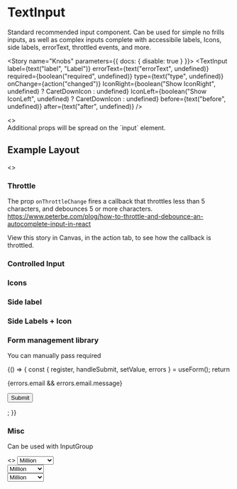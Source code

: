 

<Meta title="Forms|TextInput" decorators={[withKnobs]} component={TextInput} />

# TextInput

Standard recommended input component. Can be used for simple no frills inputs, as well as complex inputs
complete with accessibile labels, Icons, side labels, errorText, throttled events, and more.

<Story name="Knobs" parameters={{ docs: { disable: true } }}>
  <TextInput
    label={text("label", "Label")}
    errorText={text("errorText", undefined)}
    required={boolean("required", undefined)}
    type={text("type", undefined)}
    onChange={action("changed")}
    IconRight={boolean("Show IconRight", undefined) ? CaretDownIcon : undefined}
    IconLeft={boolean("Show IconLeft", undefined) ? CaretDownIcon : undefined}
    before={text("before", undefined)}
    after={text("after", undefined)}
  />
</Story>

<Preview isExpanded>
  <>
    <TextInput />
    <br />
    <TextInput
      label="First Name"
      required
      errorText="Custom error text"
      placeholder="Placeholder text"
      IconRight={CaretDownIcon}
      before="$"
      after=".com"
    />
  </>
</Preview>

<Info type="info">
  Additional props will be spread on the `input` element.
</Info> 

<Props of={TextInput} />

## Example Layout

<Preview>
  <Story name="Example Layout">
    <>
      <Flex>
        <FlexItem>
          <TextInput label="First Name" required />
        </FlexItem>
        <FlexItem>
          <TextInput label="Last Name" required />
        </FlexItem >
      </Flex>
      <Flex>
        <FlexItem>
          <TextInput
            type="email"
            label="Email"
            errorText="Enter a valid email address"
            placeholder="e.g. anand@cbinsights.com"
          />
        </FlexItem>
        <FlexItem>
          <TextInput type="password" label="Password" />
        </FlexItem>
        <FlexItem>
          <TextInput type="number" label="Zipcode" after="90210" />
        </FlexItem>
      </Flex>
    </>
  </Story>
</Preview>

### Throttle

The prop `onThrottleChange` fires a callback that throttles less than 5 characters,
and debounces 5 or more characters.
https://www.peterbe.com/plog/how-to-throttle-and-debounce-an-autocomplete-input-in-react

View this story in Canvas, in the action tab, to see how the callback is throttled.

<Preview>
  <Story name="Throttle">
    <TextInput
      onThrottledChange={action("changed")}
    />
  </Story>
</Preview>


### Controlled Input

<Story name="Controlled Input">
  <TextInput
    value="Controlled"
  />
</Story>

### Icons

<Story name="Icons">
  <TextInput
    IconLeft={CaretDownIcon}
    IconRight={CaretDownIcon}
  />
</Story>

### Side label

<Story name="Before & After">
  <TextInput
    before="before"
    after="after"
  />
</Story>

### Side Labels + Icon

<Story name="Side + Icon">
  <TextInput
    label="Label"
    placeholder="placeholder"
    before="before"
    after="after"
    IconLeft={CaretDownIcon}
    IconRight={CaretDownIcon}
  />
</Story>

### Form management library
You can manually pass required

<Story name="Form management library">
  {() => {
      const { register, handleSubmit, setValue, errors } = useForm();
      return <div>
        <form onSubmit={handleSubmit(console.log)}>
          <TextInput
           name="email"
           type="text"
           required={errors.email}
           ref={register({
            required: 'Required',
            pattern: {
              value: /^[A-Z0-9._%+-]+@[A-Z0-9.-]+\.[A-Z]{2,4}$/i,
              message: "invalid email address"
            }
          })}
          />
          <p>{errors.email && errors.email.message}</p>
          <button type="submit">Submit</button>
        </form>
      </div>;
  }}
</Story>

### Misc

Can be used with InputGroup

<Preview>
  <Story name="Misc">
    <>
      <InputGroup>
        <TextInput before="$" type="number" value="666" />
        <select name="unit">
          <option value="1">Million</option>
          <option value="2">Thousand</option>
        </select>
      </InputGroup>
      <br />
      <InputGroup>
        <TextInput IconLeft={CaretDownIcon} type="number" value="666" />
        <select name="unit">
          <option value="1">Million</option>
          <option value="2">Thousand</option>
        </select>
      </InputGroup>
      <br />
      <InputGroup>
        <TextInput IconRight={CaretDownIcon} type="number" value="666" />
        <select name="unit">
          <option value="1">Million</option>
          <option value="2">Thousand</option>
        </select>
      </InputGroup>
    </>
  </Story>
</Preview>

